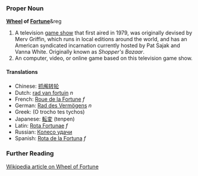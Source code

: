 ===Proper Noun===
'''[[Wheel]] of [[Fortune]]'''&reg

#A television [[game show]] that first aired in 1979, was originally devised by Merv Griffin, which runs in local editions around the world, and has an American syndicated incarnation currently hosted by Pat Sajak and Vanna White.  Originally known as ''Shopper's Bazaar''.
#An computer, video, or online game based on this television game show.

====Translations====
*Chinese: [[抓阄转轮]]
*Dutch: [[rad van fortuin]] ''n''
*French: [[Roue de la Fortune]] ''f''
*German: [[Rad des Vermögens]] ''n''
*Greek: (O trocho tes tychos)
*Japanese: [[転変]] (tenpen)
*Latin: [[Rota Fortunae]] ''f''
*Russian: [[Колесо удачи]]
*Spanish: [[Rota de la Fortuna]] ''f''

===Further Reading===
[[w:en:Wheel of Fortune|Wikipedia article on Wheel of Fortune]]
